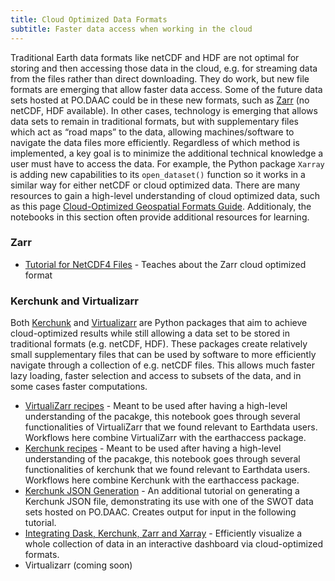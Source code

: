 ```yaml
---
title: Cloud Optimized Data Formats
subtitle: Faster data access when working in the cloud
---
```


Traditional Earth data formats like netCDF and HDF are not optimal for storing and then accessing those data in the cloud, e.g. for streaming data from the files rather than direct downloading. They do work, but new file formats are emerging that allow faster data access. Some of the future data sets hosted at PO.DAAC could be in these new formats, such as [Zarr](https://guide.cloudnativegeo.org/zarr/intro.html) (no netCDF, HDF available). In other cases, technology is emerging that allows data sets to remain in traditional formats, but with supplementary files which act as "road maps" to the data, allowing machines/software to navigate the data files more efficiently. Regardless of which method is implemented, a key goal is to minimize the additional technical knowledge a user must have to access the data. For example, the Python package `Xarray` is adding new capabilities to its `open_dataset()` function so it works in a similar way for either netCDF or cloud optimized data. There are many resources to gain a high-level understanding of cloud optimized data, such as this page [Cloud-Optimized Geospatial Formats Guide](https://guide.cloudnativegeo.org). Additionaly, the notebooks in this section often provide additional resources for learning. 

### **Zarr** 
- [Tutorial for NetCDF4 Files](../external/zarr_access.ipynb) - Teaches about the Zarr cloud optimized format

### **Kerchunk and Virtualizarr**
Both [Kerchunk](https://fsspec.github.io/kerchunk/) and [Virtualizarr](https://virtualizarr.readthedocs.io/en/latest/) are Python packages that aim to achieve cloud-optimized results while still allowing a data set to be stored in traditional formats (e.g. netCDF, HDF). These packages create relatively small supplementary files that can be used by software to more efficiently navigate through a collection of e.g. netCDF files. This allows much faster lazy loading, faster selection and access to subsets of the data, and in some cases faster computations. 

- [VirtualiZarr recipes](../notebooks/Advanced_cloud/virtualizarr_recipes.ipynb) - Meant to be used after having a high-level understanding of the pacakge, this notebook goes through several functionalities of VirtualiZarr that we found relevant to Earthdata users. Workflows here combine VirtualiZarr with the earthaccess package.
- [Kerchunk recipes](../notebooks/Advanced_cloud/kerchunk_recipes.ipynb) - Meant to be used after having a high-level understanding of the pacakge, this notebook goes through several functionalities of kerchunk that we found relevant to Earthdata users. Workflows here combine Kerchunk with the earthaccess package.
- [Kerchunk JSON Generation](../external/SWOT_to_kerchunk.ipynb) - An additional tutorial on generating a Kerchunk JSON file, demonstrating its use with one of the SWOT data sets hosted on PO.DAAC. Creates output for input in the following tutorial.
- [Integrating Dask, Kerchunk, Zarr and Xarray](../external/SWOT_SSH_dashboard.ipynb) - Efficiently visualize a whole collection of data in an interactive dashboard via cloud-optimized formats.
- Virtualizarr (coming soon)